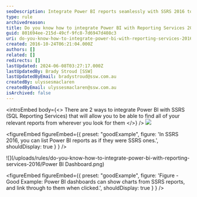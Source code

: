 ```yaml
---
seoDescription: Integrate Power BI reports seamlessly with SSRS 2016 to streamline your reporting workflow.
type: rule
archivedreason:
title: Do you know how to integrate Power BI with Reporting Services 2016?
guid: 801694ee-215d-49cf-9fc8-7d6947d408c3
uri: do-you-know-how-to-integrate-power-bi-with-reporting-services-2016
created: 2016-10-24T06:21:04.000Z
authors: []
related: []
redirects: []
lastUpdated: 2024-06-08T03:27:17.000Z
lastUpdatedBy: Brady Stroud [SSW]
lastUpdatedByEmail: bradystroud@ssw.com.au
createdBy: ulyssesmaclaren
createdByEmail: ulyssesmaclaren@ssw.com.au
isArchived: false
---
```


<introEmbed
  body={<>
There are 2 ways to integrate Power BI with SSRS (SQL Reporting Services) that will allow you to be able to find all of your relevant reports from wherever you look for them
  </>}
/>
![](/uploads/rules/do-you-know-how-to-integrate-power-bi-with-reporting-services-2016/SSRS.png)

<figureEmbed figureEmbed={{
  preset: "goodExample",
  figure: 'In SSRS 2016, you can list Power BI reports as if they were SSRS ones.',
  shouldDisplay: true
} } />


![](/uploads/rules/do-you-know-how-to-integrate-power-bi-with-reporting-services-2016/Power BI Dashboard.png)

<figureEmbed figureEmbed={{
  preset: "goodExample",
  figure: 'Figure - Good Example: Power BI dashboards can show charts from SSRS reports, and link through to them when clicked.',
  shouldDisplay: true
} } />
